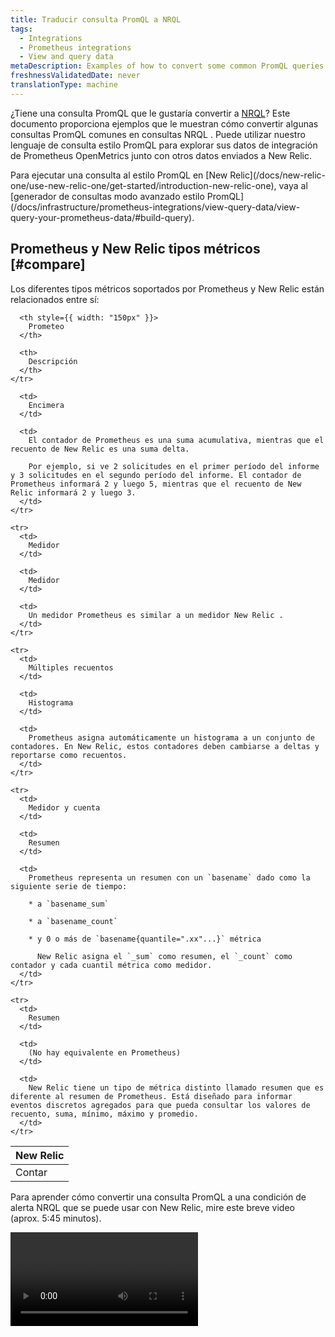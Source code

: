 ```yaml
---
title: Traducir consulta PromQL a NRQL
tags:
  - Integrations
  - Prometheus integrations
  - View and query data
metaDescription: Examples of how to convert some common PromQL queries for your Prometheus OpenMetrics integration to an equivalent NRQL metric query in New Relic.
freshnessValidatedDate: never
translationType: machine
---
```


¿Tiene una consulta PromQL que le gustaría convertir a [NRQL](/docs/query-data/nrql-new-relic-query-language/getting-started/introduction-nrql)? Este documento proporciona ejemplos que le muestran cómo convertir algunas consultas PromQL comunes en consultas NRQL . Puede utilizar nuestro lenguaje de consulta estilo PromQL para explorar sus datos de integración de Prometheus OpenMetrics junto con otros datos enviados a New Relic.

<Callout variant="tip">
  Para ejecutar una consulta al estilo PromQL en [New Relic](/docs/new-relic-one/use-new-relic-one/get-started/introduction-new-relic-one), vaya al [generador de consultas modo avanzado estilo PromQL](/docs/infrastructure/prometheus-integrations/view-query-data/view-query-your-prometheus-data/#build-query).
</Callout>

## Prometheus y New Relic tipos métricos [#compare]

Los diferentes tipos métricos soportados por Prometheus y New Relic están relacionados entre sí:

<table>
  <thead>
    <tr>
      <th style={{ width: "150px" }}>
        New Relic
      </th>

      <th style={{ width: "150px" }}>
        Prometeo
      </th>

      <th>
        Descripción
      </th>
    </tr>
  </thead>

  <tbody>
    <tr>
      <td>
        Contar
      </td>

      <td>
        Encimera
      </td>

      <td>
        El contador de Prometheus es una suma acumulativa, mientras que el recuento de New Relic es una suma delta.

        Por ejemplo, si ve 2 solicitudes en el primer período del informe y 3 solicitudes en el segundo período del informe. El contador de Prometheus informará 2 y luego 5, mientras que el recuento de New Relic informará 2 y luego 3.
      </td>
    </tr>

    <tr>
      <td>
        Medidor
      </td>

      <td>
        Medidor
      </td>

      <td>
        Un medidor Prometheus es similar a un medidor New Relic .
      </td>
    </tr>

    <tr>
      <td>
        Múltiples recuentos
      </td>

      <td>
        Histograma
      </td>

      <td>
        Prometheus asigna automáticamente un histograma a un conjunto de contadores. En New Relic, estos contadores deben cambiarse a deltas y reportarse como recuentos.
      </td>
    </tr>

    <tr>
      <td>
        Medidor y cuenta
      </td>

      <td>
        Resumen
      </td>

      <td>
        Prometheus representa un resumen con un `basename` dado como la siguiente serie de tiempo:

        * a `basename_sum`

        * a `basename_count`

        * y 0 o más de `basename{quantile=".xx"...}` métrica

          New Relic asigna el `_sum` como resumen, el `_count` como contador y cada cuantil métrica como medidor.
      </td>
    </tr>

    <tr>
      <td>
        Resumen
      </td>

      <td>
        (No hay equivalente en Prometheus)
      </td>

      <td>
        New Relic tiene un tipo de métrica distinto llamado resumen que es diferente al resumen de Prometheus. Está diseñado para informar eventos discretos agregados para que pueda consultar los valores de recuento, suma, mínimo, máximo y promedio.
      </td>
    </tr>
  </tbody>
</table>

Para aprender cómo convertir una consulta PromQL a una condición de alerta NRQL que se puede usar con New Relic, mire este breve video (aprox. 5:45 minutos).

<Video id="oFBJY3OSvLM" type="youtube" />

## Mapeo entre NRQL y nuestra consulta estilo PromQL [#explore-data]

<Callout variant="tip">
  Para ver cómo New Relic traduce una consulta de estilo PromQL a NRQL, escriba una consulta en la [pestaña estilo PromQL del generador de consultas](#prom-ql-example) y luego cambie a la [pestañaNRQL ](/docs/chart-builder/use-chart-builder/choose-data/use-advanced-nrql-mode-specify-data).
</Callout>

Esta tabla muestra el mapeo entre NRQL y nuestra consulta estilo PromQL al explorar datos. Para obtener más información contextual, consulte los [ejemplos](#prom-ql-example).

<table>
  <thead>
    <tr>
      <th style={{ width: "300px" }}>
        Descripción
      </th>

      <th>
        Mapeo entre NRQL y consulta estilo PromQL
      </th>
    </tr>
  </thead>

  <tbody>
    <tr>
      <td>
        <DNT>
          **Search for attributes:**
        </DNT>

        Explora el atributo en la `container_memory_usage_bytes` métrica.
      </td>

      <td>
        * PromQL:

          ```promql
          container_memory_usage_bytes
          ```

        * NRQL:

          ```sql
          FROM Metric SELECT keyset() WHERE metricName = 'container_memory_usage_bytes'
          ```
      </td>
    </tr>

    <tr>
      <td>
        <DNT>
          **Find attribute&apos;s value:**
        </DNT>

        Explore el valor actual de la `container_memory_usage_bytes` métrica para el atributo único `id` .
      </td>

      <td>
        * PromQL:

          ```promql
          sum(container_memory_usage_bytes) by (id)
          ```

        * NRQL:

          ```sql
          FROM Metric SELECT sum(container_memory_usage_bytes) FACET id
          ```
      </td>
    </tr>

    <tr>
      <td>
        <DNT>
          **Visualize the attribute&apos;s value:**
        </DNT>

        Grafique el valor de la métrica `container_memory_usage_bytes` con el valor del atributo `id` dado.
      </td>

      <td>
        * PromQL:

          ```promql
          container_memory_usage_bytes{id="/"}
          ```

        * NRQL:

          ```sql
          FROM Metric SELECT latest(container_memory_usage_bytes) WHERE id = '/' TIMESERIES
          ```
      </td>
    </tr>
  </tbody>
</table>

<CollapserGroup>
  <Collapser id="prom-ql-example" title="Ejemplo de consulta estilo PromQL">
    <DNT>
      **1. Start your query.**
    </DNT>

    Al explorar sus datos para una métrica particular en PromQL, como la memoria por uso de contenedor en bytes, puede comenzar con una consulta como:

    ```promql
    container_memory_usage_bytes
    ```

    Esto trazará todas las series de tiempo métricas únicas para la métrica de entrada.

    <DNT>
      **2. Filter the query results.**
    </DNT>

    Al observar los datos, puede agregar más parámetros de consulta para filtrar el número de series de tiempo métricas. Por ejemplo, si solo desea series temporales en las que `id` sea `/`, la consulta de estilo PromQL será:

    ```promql
    container_memory_usage_bytes{id="/"}
    ```

    <img src="/images/infrastructure_screenshot-crop_promql-query.webp" style={{ width: '100%' }} />

    <figcaption>
      <DNT>**PromQL-style example:**</DNT> Para filtrar los datos, ejecute esta consulta estilo PromQL: <DNT>container\_memory\_usage\_bytesid=&quot;/&quot;.</DNT>
    </figcaption>
  </Collapser>

  <Collapser id="nrql-query-example" title="Ejemplo de consulta NRQL">
    <DNT>
      **1. Query available metrics.**
    </DNT>

    Para explorar sus datos, comience mirando todas las métricas disponibles. Utilice la siguiente consulta NRQL:

    ```sql
    FROM Metric SELECT uniques(metricName)
    ```

    <DNT>
      **2. Find unique attributes.**
    </DNT>

    Una vez que hayas encontrado la métrica que deseas revisar, como `container_memory_usage_bytes`, puedes encontrar el atributo único con la siguiente consulta:

    ```sql
    FROM Metric SELECT keyset() WHERE metricName = 'container_memory_usage_bytes'
    ```

    Los resultados mostrarán cada clave de atributo disponible y el tipo de valor (cadena, booleano o número).

    <DNT>
      **3. Aggregate and chart the metrics.**
    </DNT>

    Para trazar gráficos métricos usando NRQL, primero necesita una función de agregación. Por ejemplo, puede utilizar `latest` para medidor, `sum` para recuentos y `average` para resúmenes.

    Como muestra el siguiente gráfico, todas las series temporales únicas se agregan en una serie temporal única de forma predeterminada:

    <img src="/images/infrastructure_screenshot-crop_nrql-query-example.webp" style={{width: '100%'}} />

    <figcaption>
      <DNT>**[one.newrelic.com &gt; All capabilities](https://one.newrelic.com/all-capabilities) &gt; Query your data**</DNT>: Este ejemplo muestra los datos que ves después de ejecutar FROM métrica SELECT keyset() WHERE metricName = &apos;container\_memory\_usage\_bytes&apos;.
    </figcaption>

    <DNT>
      **4. View metrics by ID.**
    </DNT>

    Para ver la serie temporal métrica única con varios valores `id` , ejecute la siguiente consulta:

    ```sql
    FROM Metric SELECT latest(container_memory_usage_bytes) FACET id
    ```

    <img src="/images/infrastructure_screenshot-crop_metric-id.webp" style={{width: '100%'}} />

    <figcaption>
      <DNT>**[one.newrelic.com &gt; All capabilities](https://one.newrelic.com/all-capabilities) &gt; Query your data**</DNT>: Este ejemplo muestra los datos que ves después de ejecutar FROM métrica SELECT latest(container\_memory\_usage\_bytes) FACET id.
    </figcaption>

    <DNT>
      **5. Add the selected ID to the query.**
    </DNT>

    A continuación, puede seleccionar un valor `id` y colocarlo en la cláusula NRQL `WHERE` .

    ```sql
    FROM Metric SELECT latest(container_memory_usage_bytes) WHERE id = "/" TIMESERIES
    ```

    <img src="/images/infrastructure_screenshot-crop_add-selected-id.webp" style={{width: '100%'}} />

    <figcaption>
      <DNT>**[one.newrelic.com &gt; All capabilities](https://one.newrelic.com/all-capabilities) &gt; Query your data**</DNT>: Este ejemplo muestra los datos que se muestran después de ejecutar `From Metric select latest(container_memory_usage_bytes) where id = "/" TIMESERIES`.
    </figcaption>
  </Collapser>
</CollapserGroup>

## Ejemplos de filtrado [#filter-data]

Tanto nuestro lenguaje de consulta estilo PromQL como NRQL proporcionan sintaxis para filtrar el número de series de tiempo métricas únicas.

* El estilo PromQL utiliza corchetes para filtrar.
* NRQL utiliza una cláusula `WHERE` .

A continuación se muestran algunos ejemplos de consultas:

<table>
  <thead>
    <tr>
      <th style={{ width: "250px" }}>
        Descripción
      </th>

      <th>
        Consulta estilo PromQL y NRQL
      </th>
    </tr>
  </thead>

  <tbody>
    <tr>
      <td>
        Seleccione datos con valores específicos.
      </td>

      <td>
        * PromQL:

          ```promql
          go_memstats_heap_alloc_bytes{job="apiserver", instance="1234"})
          ```

        * NRQL:

          Para seleccionar solo datos con valores específicos en NRQL, use la cláusula `WHERE` con `=`. En este ejemplo, todos los datos deben tener el valor seleccionado para el trabajo y el controlador.

          ```sql
          FROM Metric SELECT latest(go_memstats_heap_alloc_bytes) WHERE job = 'apiserver' AND instance = '1234' TIMESERIES
          ```
      </td>
    </tr>

    <tr>
      <td>
        Seleccione datos con múltiples valores.
      </td>

      <td>
        * PromQL:

          ```promql
          go_memstats_heap_alloc_bytes{environment=~"staging|testing|development",method!="GET"}
          ```

        * NRQL:

          En NRQL, utilice la cláusula `in` para seleccionar varios valores para un atributo y el signo `!=` para seleccionar todos los valores excepto el que aparece en la lista. En este ejemplo, el entorno puede ser `staging`, `testing` o `development` y el método no puede ser `GET`.

          ```sql
          FROM Metric SELECT latest(go_memstats_heap_alloc_bytes) 
          WHERE environment IN ('staging', 'testing', 'development') 
          AND method != 'GET' TIMESERIES
          ```
      </td>
    </tr>

    <tr>
      <td>
        Seleccione datos utilizando valores de cadena parciales.
      </td>

      <td>
        * PromQL:

          ```promql
          go_memstats_heap_alloc_bytes{job=~"api.*"}
          ```

        * NRQL:

          En NRQL utilice la cláusula `LIKE` para hacer coincidir parte de un valor de cadena. En este ejemplo, se devolverán todos los datos donde el atributo del trabajo comience con `api`.

          ```sql
          FROM Metric SELECT latest(go_memstats_heap_alloc_bytes) WHERE job LIKE 'api%' TIMESERIES
          ```
      </td>
    </tr>
  </tbody>
</table>

## Ejemplos de consulta de estilo PromQL a NRQL [#examples]

Puede simular la siguiente consulta estilo PromQL con NRQL consulta:

<table>
  <thead>
    <tr>
      <th style={{ width: "250px" }}>
        Descripción
      </th>

      <th>
        Consulta estilo PromQL y NRQL
      </th>
    </tr>
  </thead>

  <tbody>
    <tr>
      <td>
        Mida la tasa por segundo durante el último minuto de la métrica `http_request_total` .
      </td>

      <td>
        * PromQL:

          ```promql
          sum(rate(http_requests_total[1m]))
          ```

        * NRQL:

          ```sql
          FROM Metric SELECT rate(sum(http_request_total), 1 second) TIMESERIES 1 minute
          ```
      </td>
    </tr>

    <tr>
      <td>
        Grafica la diferencia de las dos métricas, luego divide por 1024.
      </td>

      <td>
        * PromQL:

          ```promql
          (instance_memory_limit_bytes - instance_memory_usage_bytes) / 1024
          ```

        * NRQL:

          ```sql
          FROM Metric SELECT (latest(instance_memory_limit_bytes) - latest(instance_memory_usage_bytes)) / 1024 TIMESERIES
          ```
      </td>
    </tr>

    <tr>
      <td>
        Proporcione la tasa sumada por intervalo de 30 segundos por cada controlador.
      </td>

      <td>
        * PromQL:

          ```promql
          sum(rate(http_requests_total[30s])) by (handler)
          ```

        * NRQL:

          ```sql
          FROM Metric SELECT rate(sum(http_requests_total), 30 seconds) FACET handler TIMESERIES
          ```
      </td>
    </tr>

    <tr>
      <td>
        Grafica la diferencia en las dos métricas donde la instancia se llama `foo` y el `fstype` es `ext4` o `xfs`.
      </td>

      <td>
        * PromQL:

          ```promql
          (node_filesystem_free_bytes{instance='foo',fstype=~"ext4|xfs"} / node_filesystem_size_bytes{instance='foo',fstype=~"ext4|xfs"})
          ```

        * NRQL:

          ```sql
          FROM Metric SELECT latest(node_filesystem_free_bytes) / latest(node_filesystem_size_bytes) 
          WHERE instance = 'foo' AND fstype IN ('ext4', 'xfs')
          ```
      </td>
    </tr>
  </tbody>
</table>